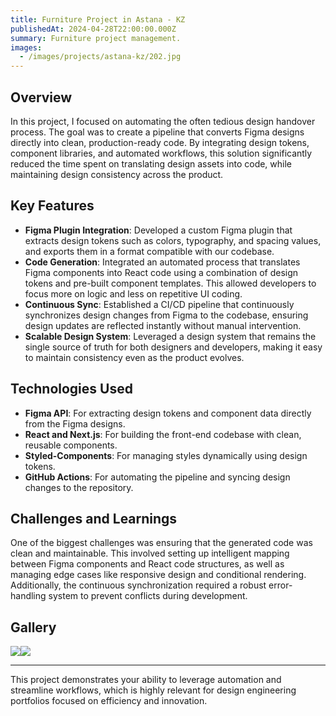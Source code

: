 ```yaml
---
title: Furniture Project in Astana - KZ
publishedAt: 2024-04-28T22:00:00.000Z
summary: Furniture project management.
images:
  - /images/projects/astana-kz/202.jpg
---
```


## Overview

In this project, I focused on automating the often tedious design handover process. The goal was to create a pipeline that converts Figma designs directly into clean, production-ready code. By integrating design tokens, component libraries, and automated workflows, this solution significantly reduced the time spent on translating design assets into code, while maintaining design consistency across the product.

## Key Features

* **Figma Plugin Integration**: Developed a custom Figma plugin that extracts design tokens such as colors, typography, and spacing values, and exports them in a format compatible with our codebase.
* **Code Generation**: Integrated an automated process that translates Figma components into React code using a combination of design tokens and pre-built component templates. This allowed developers to focus more on logic and less on repetitive UI coding.
* **Continuous Sync**: Established a CI/CD pipeline that continuously synchronizes design changes from Figma to the codebase, ensuring design updates are reflected instantly without manual intervention.
* **Scalable Design System**: Leveraged a design system that remains the single source of truth for both designers and developers, making it easy to maintain consistency even as the product evolves.

## Technologies Used

* **Figma API**: For extracting design tokens and component data directly from the Figma designs.
* **React and Next.js**: For building the front-end codebase with clean, reusable components.
* **Styled-Components**: For managing styles dynamically using design tokens.
* **GitHub Actions**: For automating the pipeline and syncing design changes to the repository.

## Challenges and Learnings

One of the biggest challenges was ensuring that the generated code was clean and maintainable. This involved setting up intelligent mapping between Figma components and React code structures, as well as managing edge cases like responsive design and conditional rendering. Additionally, the continuous synchronization required a robust error-handling system to prevent conflicts during development.

## Gallery

![](/images/projects/astana-kz/101.jpg)![](/images/projects/astana-kz/303.jpg)

***

This project demonstrates your ability to leverage automation and streamline workflows, which is highly relevant for design engineering portfolios focused on efficiency and innovation.
